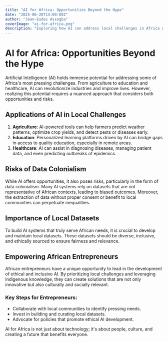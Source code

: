 ```yaml
---
title: "AI for Africa: Opportunities Beyond the Hype"
date: "2025-06-28T14:00:00Z"
author: "Jean-Eudes Assogba"
coverImage: "ai-for-africa.png"
description: "Exploring how AI can address local challenges in Africa while emphasizing ethical and inclusive development."
---
```


# AI for Africa: Opportunities Beyond the Hype

Artificial Intelligence (AI) holds immense potential for addressing some of Africa's most pressing challenges. From agriculture to education and healthcare, AI can revolutionize industries and improve lives. However, realizing this potential requires a nuanced approach that considers both opportunities and risks.

## Applications of AI in Local Challenges

1. **Agriculture**: AI-powered tools can help farmers predict weather patterns, optimize crop yields, and detect pests or diseases early.
2. **Education**: Personalized learning platforms driven by AI can bridge gaps in access to quality education, especially in remote areas.
3. **Healthcare**: AI can assist in diagnosing diseases, managing patient data, and even predicting outbreaks of epidemics.

## Risks of Data Colonialism

While AI offers opportunities, it also poses risks, particularly in the form of data colonialism. Many AI systems rely on datasets that are not representative of African contexts, leading to biased outcomes. Moreover, the extraction of data without proper consent or benefit to local communities can perpetuate inequalities.

## Importance of Local Datasets

To build AI systems that truly serve African needs, it is crucial to develop and maintain local datasets. These datasets should be diverse, inclusive, and ethically sourced to ensure fairness and relevance.

## Empowering African Entrepreneurs

African entrepreneurs have a unique opportunity to lead in the development of ethical and inclusive AI. By prioritizing local challenges and leveraging indigenous knowledge, they can create solutions that are not only innovative but also culturally and socially relevant.

### Key Steps for Entrepreneurs:

- Collaborate with local communities to identify pressing needs.
- Invest in building and curating local datasets.
- Advocate for policies that promote ethical AI development.

AI for Africa is not just about technology; it's about people, culture, and creating a future that benefits everyone.

